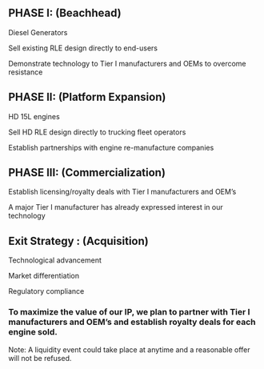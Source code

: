 [//]: # (# Our Revenue Model)

## PHASE I: (Beachhead)

Diesel Generators

Sell existing RLE design directly to end-users

Demonstrate technology to Tier I manufacturers and OEMs to overcome resistance

## PHASE II: (Platform Expansion)

HD 15L engines

Sell HD RLE design directly to trucking fleet operators

Establish partnerships with engine re-manufacture companies


## PHASE III: (Commercialization)

Establish licensing/royalty deals with Tier I manufacturers and OEM’s

A major Tier I manufacturer has already expressed interest in our technology



## Exit Strategy : (Acquisition)

Technological advancement

Market differentiation

Regulatory compliance

### To maximize the value of our IP, we plan to partner with Tier I manufacturers and OEM’s and establish royalty deals for each engine sold.

Note: A liquidity event could take place at anytime and a reasonable offer will not be refused.
